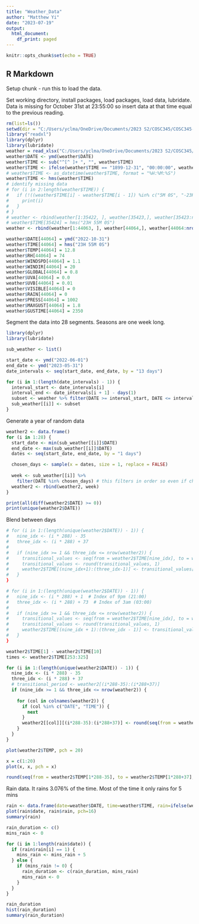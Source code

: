 ```yaml
---
title: "Weather_Data"
author: "Matthew Yi"
date: "2023-07-19"
output:
  html_document:
    df_print: paged
---
```


```r
knitr::opts_chunk$set(echo = TRUE)
```

## R Markdown
Setup chunk - run this to load the data.

Set working directory, install packages, load packages, load data, lubridate.
Data is missing for October 31st at 23:55:00 so insert data at that time equal to the previous reading.

```r
rm(list=ls())
setwd(dir = "C:/Users/yclma/OneDrive/Documents/2023 S2/COSC345/COSC345-Game/data")
library("readxl") 
library(dplyr)
library(lubridate)
weather = read_xlsx("C:/Users/yclma/OneDrive/Documents/2023 S2/COSC345/COSC345-Game/data/Weather_Data.xlsx")
weather$DATE <- ymd(weather$DATE)
weather$TIME <- sub("^[^ ]+ ", "", weather$TIME)
weather$TIME <- ifelse(weather$TIME == "1899-12-31", "00:00:00", weather$TIME)
# weather$TIME <- as_datetime(weather$TIME, format = "%H:%M:%S")
weather$TIME <- hms(weather$TIME)
# identify missing data
# for (i in 2:length(weather$TIME)) {
#   if (!((weather$TIME[i] - weather$TIME[i - 1]) %in% c("5M 0S", "-23H -55M 0S", "1H -55M 0S"))) {
#     print(i)
#   }
# }
# weather <- rbind(weather[1:35422, ], weather[35423,], weather[35423:nrow(weather), ])
# weather$TIME[35424] = hms("23H 55M 0S")
weather <- rbind(weather[1:44063, ], weather[44064,], weather[44064:nrow(weather), ])

weather$DATE[44064] = ymd("2022-10-31")
weather$TIME[44064] = hms("23H 55M 0S")
weather$TEMP[44064] = 12.8
weather$RH[44064] = 74
weather$WINDSPD[44064] = 1.1
weather$WINDIR[44064] = 20
weather$GLOBAL[44064] = 0.8
weather$UVA[44064] = 0.0
weather$UVB[44064] = 0.01
weather$VISIBLE[44064] = 0
weather$RAIN[44064] = 0
weather$PRESS[44064] = 1002
weather$MAXGUST[44064] = 1.8
weather$GUSTIME[44064] = 2350
```

Segment the data into 28 segments. Seasons are one week long.

```r
library(dplyr)
library(lubridate)

sub_weather <- list()

start_date <- ymd("2022-06-01")
end_date <- ymd("2023-05-31")
date_intervals <- seq(start_date, end_date, by = "13 days")

for (i in 1:(length(date_intervals) - 1)) {
  interval_start <- date_intervals[i]
  interval_end <- date_intervals[i + 1] - days(1)
  subset <- weather %>% filter(DATE >= interval_start, DATE <= interval_end)
  sub_weather[[i]] <- subset
}
```
Generate a year of random data
```r
weather2 <- data.frame()
for (i in 1:28) {
  start_date <- min(sub_weather[[i]]$DATE)
  end_date <- max(sub_weather[[i]]$DATE)
  dates <- seq(start_date, end_date, by = "1 days")

  chosen_days <- sample(x = dates, size = 1, replace = FALSE)
  
  week <- sub_weather[[i]] %>% 
    filter(DATE %in% chosen_days) # this filters in order so even if chosen_days is not sorted week will be
  weather2 <- rbind(weather2, week)
}

print(all(diff(weather2$DATE) >= 0))
print(unique(weather2$DATE))
```
Blend between days
```r
# for (i in 1:(length(unique(weather2$DATE)) - 1)) {
#   nine_idx <- (i * 288) - 35
#   three_idx <- (i * 288) + 37
#   
#   if (nine_idx >= 1 && three_idx <= nrow(weather2)) {
#     transitional_values <- seq(from = weather2$TIME[nine_idx], to = weather2$TIME[three_idx], length.out = 73)
#     transitional_values <- round(transitional_values, 1)
#     weather2$TIME[(nine_idx+1):(three_idx-1)] <- transitional_values[-c(1, length(transitional_values))]
#   }
}
```

```r
# for (i in 1:(length(unique(weather2$DATE)) - 1)) {
#   nine_idx <- (i * 288) + 1  # Index of 9pm (21:00)
#   three_idx <- (i * 288) + 73  # Index of 3am (03:00)
#   
#   if (nine_idx >= 1 && three_idx <= nrow(weather2)) {
#     transitional_values <- seq(from = weather2$TIME[nine_idx], to = weather2$TIME[three_idx], length.out = 73)
#     transitional_values <- round(transitional_values, 1)
#     weather2$TIME[(nine_idx + 1):(three_idx - 1)] <- transitional_values[-c(1, length(transitional_values))]
#   }
}
```


```r
weather2$TIME[1] - weather2$TIME[10]
times <- weather2$TIME[253:325]

for (i in 1:(length(unique(weather2$DATE)) - 1)) {
  nine_idx <- (i * 288) - 35
  three_idx <- (i * 288) + 37
  # transitional_period <- weather2[(i*288-35):(i*288+37)]
  if (nine_idx >= 1 && three_idx <= nrow(weather2)) {
    
    for (col in colnames(weather2)) {
      if (col %in% c("DATE", "TIME")) {
        next
      }
      weather2[[col]][(i*288-35):(i*288+37)] <- round(seq(from = weather2[[col]][i*288-35], to = weather2[[col]][i*288+37], length.out = 73), (nchar(as.character(weather2[[col]][1] - floor(weather2[[col]][1])))-2))
    }  
  }
}

plot(weather2$TEMP, pch = 20)

x = c(1:20)
plot(x, x, pch = x)

round(seq(from = weather2$TEMP[1*288-35], to = weather2$TEMP[1*288+37], length.out = 73), 1)
```


Rain data. It rains 3.076% of the time. Most of the time it only rains for 5 mins
```r
rain <- data.frame(date=weather$DATE, time=weather$TIME, rain=ifelse(weather$RAIN == 0, 0, 1))
plot(rain$date, rain$rain, pch=16)
summary(rain)

rain_duration <- c()
mins_rain <- 0

for (i in 1:length(rain$date)) {
  if (rain$rain[i] == 1) {
    mins_rain <- mins_rain + 5
  } else {
    if (mins_rain != 0) {
      rain_duration <- c(rain_duration, mins_rain)
      mins_rain <- 0
    }
  }
}

rain_duration
hist(rain_duration)
summary(rain_duration)
```